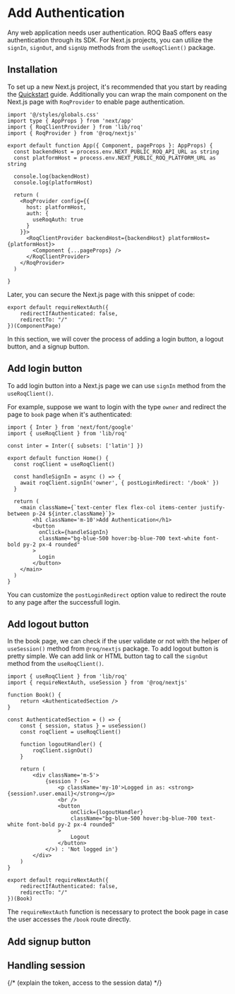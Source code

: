 # Add Authentication

Any web application needs user authentication. ROQ BaaS offers easy authentication through its SDK. For Next.js projects, you can utilize the `signIn`, `signOut`, and `signUp` methods from the `useRoqClient()` package.

## Installation

To set up a new Next.js project, it's recommended that you start by reading the [Quickstart](/next-js/quickstart) guide. Additionally you can wrap the main component on the Next.js page with `RoqProvider` to enable page authentication.

```tsx filename="_app.tsx"
import '@/styles/globals.css'
import type { AppProps } from 'next/app'
import { RoqClientProvider } from 'lib/roq'
import { RoqProvider } from '@roq/nextjs'

export default function App({ Component, pageProps }: AppProps) {
  const backendHost = process.env.NEXT_PUBLIC_ROQ_API_URL as string
  const platformHost = process.env.NEXT_PUBLIC_ROQ_PLATFORM_URL as string

  console.log(backendHost)
  console.log(platformHost)
  
  return (
    <RoqProvider config={{
      host: platformHost,
      auth: {
        useRoqAuth: true
      }
    }}>
      <RoqClientProvider backendHost={backendHost} platformHost={platformHost}>
        <Component {...pageProps} />
      </RoqClientProvider>
    </RoqProvider>
  )
 
}
```

Later, you can secure the Next.js page with this snippet of code:

```tsx 
export default requireNextAuth({
	redirectIfAuthenticated: false,
	redirectTo: "/"
})(ComponentPage)
```

In this section, we will cover the process of adding a login button, a logout button, and a signup button.

## Add login button

To add login button into a Next.js page we can use `signIn` method from the `useRoqClient()`. 

For example, suppose we want to login with the type `owner` and redirect the page to `book` page when it's authenticated:

```tsx filename="index.tsx" {10}
import { Inter } from 'next/font/google'
import { useRoqClient } from 'lib/roq'

const inter = Inter({ subsets: ['latin'] })

export default function Home() {
  const roqClient = useRoqClient()

  const handleSignIn = async () => {
	await roqClient.signIn('owner', { postLoginRedirect: '/book' })
  }

  return (
    <main className={`text-center flex flex-col items-center justify-between p-24 ${inter.className}`}>
        <h1 className='m-10'>Add Authentication</h1>
	    <button 
          onClick={handleSignIn}
          className="bg-blue-500 hover:bg-blue-700 text-white font-bold py-2 px-4 rounded"
        >
          Login
        </button>
    </main>
  )
}
```

You can customize the `postLoginRedirect` option value to redirect the route to any page after the successfull login.

## Add logout button

In the book page, we can check if the user validate or not with the helper of `useSession()` method from `@roq/nextjs` package. To add logout button is pretty simple. We can add link or HTML button tag to call the `signOut` method from the `useRoqClient()`.

```tsx filename="book.tsx" {13}
import { useRoqClient } from 'lib/roq'
import { requireNextAuth, useSession } from '@roq/nextjs'

function Book() {
	return <AuthenticatedSection />
}

const AuthenticatedSection = () => {
	const { session, status } = useSession()
	const roqClient = useRoqClient()
	
	function logoutHandler() {
		roqClient.signOut()
	}

	return (
		<div className='m-5'>
			{session ? (<>
				<p className='my-10'>Logged in as: <strong>{session?.user.email}</strong></p>
				<br />
				<button
					onClick={logoutHandler}
					className="bg-blue-500 hover:bg-blue-700 text-white font-bold py-2 px-4 rounded"
				>
					Logout
				</button>
			</>) : 'Not logged in'}
		</div>
	)
}

export default requireNextAuth({
	redirectIfAuthenticated: false,
	redirectTo: "/"
})(Book)
```
The `requireNextAuth` function is necessary to protect the book page in case the user accesses the `/book` route directly. 

## Add signup button

## Handling session 

{/*
(explain the token, access to the session data)
*/}